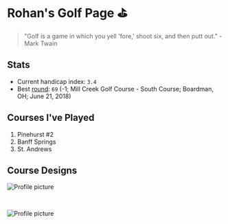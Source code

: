 # Rohan's Golf Page ⛳️

> "Golf is a game in which you yell 'fore,' shoot six, and then putt out." - Mark Twain 

## Stats 

- Current handicap index: `3.4`
- Best [round](https://legacy.ajga.org/microsite/index.asp?tn=2018058#R2Results): `69` (-1; Mill Creek Golf Course - South Course; Boardman, OH; June 21, 2018)


## Courses I've Played 

1. Pinehurst #2 
2. Banff Springs 
3. St. Andrews  



## Course Designs 



<img
            src="/assets/mp1.jpeg"
            alt="Profile picture"
            className="bordered-image w-full max-w-[250px] ml-auto"
/>

<br />

<img
            src="/assets/lf1.jpeg"
            alt="Profile picture"
            className="bordered-image w-full max-w-[250px] ml-auto"
/>



<br />


